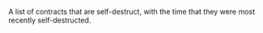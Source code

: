 A list of contracts that are self-destruct, with the time that they were most recently self-destructed.